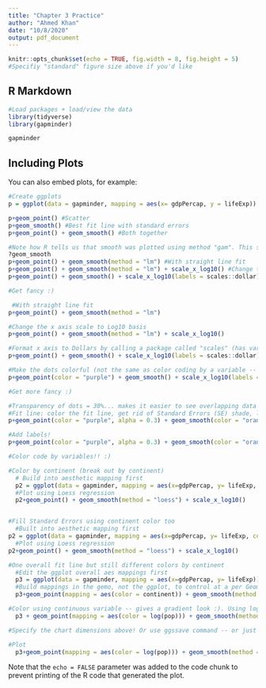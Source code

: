 ```yaml
---
title: "Chapter 3 Practice"
author: "Ahmed Khan"
date: "10/8/2020"
output: pdf_document
---
```


```r
knitr::opts_chunk$set(echo = TRUE, fig.width = 8, fig.height = 5)
#Specifiy "standard" figure size above if you'd like
```
## R Markdown

```r
#Load packages + load/view the data
library(tidyverse)
library(gapminder)

gapminder
```

## Including Plots

You can also embed plots, for example:

```r
#Create ggplots
p = ggplot(data = gapminder, mapping = aes(x= gdpPercap, y = lifeExp))

p+geom_point() #Scatter
p+geom_smooth() #Best fit line with standard errors
p+geom_point() + geom_smooth() #Both together

#Note how R tells us that smooth was plotted using method "gam". This suggests we can use other types of fits too. Let's see ?geom_smooth for options
?geom_smooth
p+geom_point() + geom_smooth(method = "lm") #With straight line fit
p+geom_point() + geom_smooth(method = "lm") + scale_x_log10() #Change the x axis scale to Log10 basis
p+geom_point() + geom_smooth() + scale_x_log10(labels = scales::dollar) #Format x axis to Dollars by calling a package called "scales" (has various formats and scales) and applying the "dollar" format from within that package
```

```r
#Get fancy :)

 #With straight line fit
p+geom_point() + geom_smooth(method = "lm")

#Change the x axis scale to Log10 basis
p+geom_point() + geom_smooth(method = "lm") + scale_x_log10()

#Format x axis to Dollars by calling a package called "scales" (has various formats and scales) and applying the "dollar" format from within that package
p+geom_point() + geom_smooth() + scale_x_log10(labels = scales::dollar) 

#Make the dots colorful (not the same as color coding by a variable -- to do that use color = option in the aesthetic mapping)
p+geom_point(color = "purple") + geom_smooth() + scale_x_log10(labels = scales::dollar) 

```

```r
#Get more fancy :)

#Transparency of dots = 30%... makes it easier to see overlapping data (where bulk of it is)
#Fit line: color the fit line, get rid of Standard Errors (SE) shade, line thickness = 1
p+geom_point(color = "purple", alpha = 0.3) + geom_smooth(color = "orange", se=FALSE, size = 1) + scale_x_log10(labels = scales::dollar) 

#Add labels!
p+geom_point(color = "purple", alpha = 0.3) + geom_smooth(color = "orange", se=FALSE, size = 1) + scale_x_log10(labels = scales::dollar) + labs(x="GDP per Capita", y= "Life Expectancy (Years)", title = "Life Expectancy by Economic Growth", subtitle = "Data point are country-years", caption = "Source: Gapminder")
```


```r
#Color code by variables!! :)

#Color by continent (break out by continent)
  # Build into aesthetic mapping first
  p2 = ggplot(data = gapminder, mapping = aes(x=gdpPercap, y= lifeExp, color = continent))
  #Plot using Loess regression
  p2+geom_point() + geom_smooth(method = "loess") + scale_x_log10()


#Fill Standard Errors using continent color too
  #Built into aesthetic mapping first
p2 = ggplot(data = gapminder, mapping = aes(x=gdpPercap, y= lifeExp, color = continent, fill = continent))
  #Plot using Loess regression
p2+geom_point() + geom_smooth(method = "loess") + scale_x_log10()

#One overall fit line but still different colors by continent
  #Edit the ggplot overall aes mappings first
  p3 = ggplot(data = gapminder, mapping = aes(x=gdpPercap, y= lifeExp))
  #Build mappings in the gemo, not the ggplot, to control at a per Geom level. Then plot.
  p3+geom_point(mapping = aes(color = continent)) + geom_smooth(method = "loess") + scale_x_log10()

#Color using continuous variable -- gives a gradient look :). Using log or population (continuous variable) here.
  p3 + geom_point(mapping = aes(color = log(pop))) + geom_smooth(method = "loess") + scale_x_log10(labels = scales::dollar) + labs(x = "GDP Per Capita", y= "Life Expectancy", title = "Economic Growth and Life Expectancy", subtitle = "Dots are country-years", caption = "Source: Gapminder")
```

```r
#Specify the chart dimensions above! Or use ggssave command -- or just the Export from the plot viewer to the right in R Studio :)

#Plot
  p3+geom_point(mapping = aes(color = log(pop))) + geom_smooth(method = "loess") + scale_x_log10()

```


Note that the `echo = FALSE` parameter was added to the code chunk to prevent printing of the R code that generated the plot.
